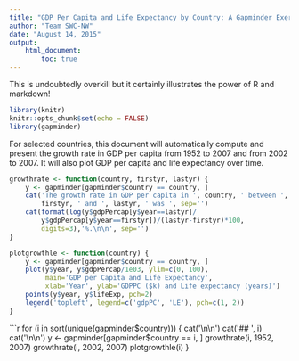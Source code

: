```yaml
---
title: "GDP Per Capita and Life Expectancy by Country: A Gapminder Exercise"
author: "Team SWC-NW"
date: "August 14, 2015"
output:     
    html_document:
        toc: true
---
```


This is undoubtedly overkill but it certainly illustrates the power of R and markdown!

```r
library(knitr)
knitr::opts_chunk$set(echo = FALSE)
library(gapminder)
```
For selected countries, this document will automatically compute and
present the growth rate in GDP per capita from 1952 to 2007 and from
2002 to 2007. It will also plot GDP per capita and life expectancy
over time.

```r
growthrate <- function(country, firstyr, lastyr) {
    y <- gapminder[gapminder$country == country, ]
    cat('The growth rate in GDP per capita in ', country, ' between ', 
        firstyr, ' and ', lastyr, ' was ', sep='')
    cat(format(log(y$gdpPercap[y$year==lastyr]/
        y$gdpPercap[y$year==firstyr])/(lastyr-firstyr)*100, 
        digits=3),'%.\n\n', sep='')
}

plotgrowthle <- function(country) {
    y <- gapminder[gapminder$country == country, ]
    plot(y$year, y$gdpPercap/1e03, ylim=c(0, 100),
         main='GDP per Capita and Life Expectancy',
         xlab='Year', ylab='GDPPC ($k) and Life expectancy (years)')
    points(y$year, y$lifeExp, pch=2)
    legend('topleft', legend=c('gdpPC', 'LE'), pch=c(1, 2))
}

```


```r
for (i in sort(unique(gapminder$country))) {
    cat('\n\n')
    cat('## ', i)
    cat('\n\n')
    y <- gapminder[gapminder$country == i, ]
    growthrate(i, 1952, 2007)
    growthrate(i, 2002, 2007)
    plotgrowthle(i)
}


